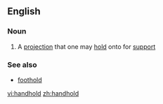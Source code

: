 ==English==

===Noun===
{{en-noun}}

# A [[projection]] that one may [[hold]] onto for [[support]]

===See also===
*[[foothold]]

[[vi:handhold]]
[[zh:handhold]]